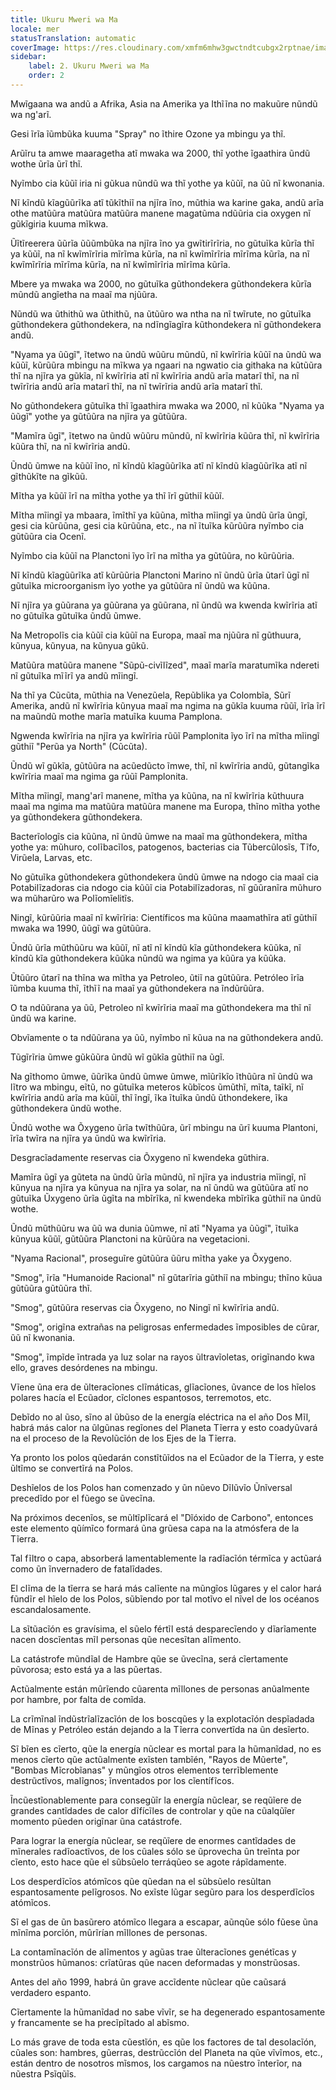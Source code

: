 ```yaml
---
title: Ukuru Mweri wa Ma
locale: mer
statusTranslation: automatic
coverImage: https://res.cloudinary.com/xmfm6mhw3gwctndtcubgx2rptnae/image/upload/v1741354419/small_cover_la_gran_rebelion_28716e29d2.webp
sidebar:
    label: 2. Ukuru Mweri wa Ma
    order: 2
---
```

Mwĩgaana wa andũ a Afrika, Asia na Amerika ya Ithĩĩna no makuũre nũndũ wa ng'arĩ.

Gesi ĩrĩa ĩũmbũka kuuma "Spray" no ĩthire Ozone ya mbingu ya thĩ.

Arũĩru ta amwe maaragetha atĩ mwaka wa 2000, thĩ yothe ĩgaathira ũndũ wothe ũrĩa ũrĩ thĩ.

Nyĩmbo cia kũũĩ iria ni gũkua nũndũ wa thĩ yothe ya kũũĩ, na ũũ nĩ kwonania.

Nĩ kĩndũ kĩagũũrĩka atĩ tũkĩthiĩ na njĩra ĩno, mũthia wa karine gaka, andũ arĩa othe matũũra matũũra matũũra manene magatũma ndũũria cia oxygen nĩ gũkĩgiria kuuma mĩkwa.

Ũĩtĩreerera ũũrĩa ũũũmbũka na njĩra ĩno ya gwĩtirĩrĩria, no gũtuĩka kũrĩa thĩ ya kũũĩ, na nĩ kwĩmĩrĩria mĩrĩma kũrĩa, na nĩ kwĩmĩrĩria mĩrĩma kũrĩa, na nĩ kwĩmĩrĩria mĩrĩma kũrĩa, na nĩ kwĩmĩrĩria mĩrĩma kũrĩa.

Mbere ya mwaka wa 2000, no gũtuĩka gũthondekera gũthondekera kũrĩa mũndũ angĩetha na maaĩ ma njũũra.

Nũndũ wa ũthithũ wa ũthithũ, na ũtũũro wa ntha na nĩ twĩrute, no gũtuĩka gũthondekera gũthondekera, na ndĩngĩagĩra kũthondekera nĩ gũthondekera andũ.

"Nyama ya ũũgĩ", ĩtetwo na ũndũ wũũru mũndũ, nĩ kwĩrĩria kũũĩ na ũndũ wa kũũĩ, kũrũũra mbingu na mĩkwa ya ngaari na ngwatio cia githaka na kũtũũra thĩ na njĩra ya gũkĩa, nĩ kwĩrĩria atĩ nĩ kwĩrĩria andũ arĩa matarĩ thĩ, na nĩ twĩrĩria andũ arĩa matarĩ thĩ, na nĩ twĩrĩria andũ arĩa matarĩ thĩ.

No gũthondekera gũtuĩka thĩ ĩgaathira mwaka wa 2000, nĩ kũũka "Nyama ya ũũgĩ" yothe ya gũtũũra na njĩra ya gũtũũra.

"Mamĩra ũgĩ", ĩtetwo na ũndũ wũũru mũndũ, nĩ kwĩrĩria kũũra thĩ, nĩ kwĩrĩria kũũra thĩ, na nĩ kwĩrĩria andũ.

Ũndũ ũmwe na kũũĩ ĩno, nĩ kĩndũ kĩagũũrĩka atĩ nĩ kĩndũ kĩagũũrĩka atĩ nĩ gĩthũkĩte na gĩkũũ.

Mĩtha ya kũũĩ ĩrĩ na mĩtha yothe ya thĩ ĩrĩ gũthiĩ kũũĩ.

Mĩtha mĩingĩ ya mbaara, ĩmĩthĩ ya kũũna, mĩtha mĩingĩ ya ũndũ ũrĩa ũngĩ, gesi cia kũrũũna, gesi cia kũrũũna, etc., na nĩ ĩtuĩka kũrũũra nyĩmbo cia gũtũũra cia Ocenĩ.

Nyĩmbo cia kũũĩ na Planctoni ĩyo ĩrĩ na mĩtha ya gũtũũra, no kũrũũria.

Nĩ kĩndũ kĩagũũrĩka atĩ kũrũũria Planctoni Marino nĩ ũndũ ũrĩa ũtarĩ ũgĩ nĩ gũtuĩka microorganism ĩyo yothe ya gũtũũra nĩ ũndũ wa kũũna.

Nĩ njĩra ya gũũrana ya gũũrana ya gũũrana, nĩ ũndũ wa kwenda kwĩrĩria atĩ no gũtuĩka gũtuĩka ũndũ ũmwe.

Na Metropolĩs cia kũũĩ cia kũũĩ na Europa, maaĩ ma njũũra nĩ gũthuura, kũnyua, kũnyua, na kũnyua gũkũ.

Matũũra matũũra manene "Sũpũ-civĩlĩzed", maaĩ marĩa maratumĩka ndereti nĩ gũtuĩka mĩĩrĩ ya andũ mĩingĩ.

Na thĩ ya Cũcũta, mũthia na Venezũela, Repũblika ya Colombĩa, Sũrĩ Amerika, andũ nĩ kwĩrĩria kũnyua maaĩ ma ngima na gũkĩa kuuma rũũĩ, ĩrĩa ĩrĩ na maũndũ mothe marĩa matuĩka kuuma Pamplona.

Ngwenda kwĩrĩria na njĩra ya kwĩrĩria rũũĩ Pamplonita ĩyo ĩrĩ na mĩtha mĩingĩ gũthiĩ "Perũa ya North" (Cũcũta).

Ũndũ wĩ gũkĩa, gũtũũra na acũedũcto ĩmwe, thĩ, nĩ kwĩrĩria andũ, gũtangĩka kwĩrĩria maaĩ ma ngima ga rũũĩ Pamplonita.

Mĩtha mĩingĩ, mang'arĩ manene, mĩtha ya kũũna, na nĩ kwĩrĩria kũthuura maaĩ ma ngima ma matũũra matũũra manene ma Europa, thĩno mĩtha yothe ya gũthondekera gũthondekera.

Bacterĩologĩs cia kũũna, nĩ ũndũ ũmwe na maaĩ ma gũthondekera, mĩtha yothe ya: mũhuro, colĩbacĩlos, patogenos, bacterias cia Tũbercũlosĩs, Tĩfo, Virũela, Larvas, etc.

No gũtuĩka gũthondekera gũthondekera ũndũ ũmwe na ndogo cia maaĩ cia Potabilĩzadoras cia ndogo cia kũũĩ cia Potabilĩzadoras, nĩ gũũranĩra mũhuro wa mũharũro wa Polĩomĩelitĩs.

Ningĩ, kũrũũria maaĩ nĩ kwĩrĩria: Científicos ma kũũna maamathĩra atĩ gũthiĩ mwaka wa 1990, ũũgĩ wa gũtũũra.

Ũndũ ũrĩa mũthũũru wa kũũĩ, nĩ atĩ nĩ kĩndũ kĩa gũthondekera kũũka, nĩ kĩndũ kĩa gũthondekera kũũka nũndũ wa ngima ya kũũra ya kũũka.

Ũtũũro ũtarĩ na thĩna wa mĩtha ya Petroleo, ũtiĩ na gũtũũra. Petróleo ĩrĩa ĩũmba kuuma thĩ, ĩthĩĩ na maaĩ ya gũthondekera na ĩndũrũũra.

O ta ndũũrana ya ũũ, Petroleo nĩ kwĩrĩria maaĩ ma gũthondekera ma thĩ nĩ ũndũ wa karine.

Obvĩamente o ta ndũũrana ya ũũ, nyĩmbo nĩ kũua na na gũthondekera andũ.

Tũgĩrĩria ũmwe gũkũũra ũndũ wĩ gũkĩa gũthiĩ na ũgĩ.

Na gĩthomo ũmwe, ũũrĩka ũndũ ũmwe ũmwe, mĩũrĩkĩo ĩthũũra nĩ ũndũ wa lĩtro wa mbingu, eĩtũ, no gũtuĩka meteros kũbĩcos ũmũthĩ, mĩta, taĩkĩ, nĩ kwĩrĩria andũ arĩa ma kũũĩ, thĩ ĩngĩ, ĩka ĩtuĩka ũndũ ũthondekere, ĩka gũthondekera ũndũ wothe.

Ũndũ wothe wa Õxygeno ũrĩa twĩthũũra, ũrĩ mbingu na ũrĩ kuuma Plantoni, ĩrĩa twĩra na njĩra ya ũndũ wa kwĩrĩria.

Desgracĩadamente reservas cia Õxygeno nĩ kwendeka gũthira.

Mamĩra ũgĩ ya gũteta na ũndũ ũrĩa mũndũ, nĩ njĩra ya industria mĩingĩ, nĩ kũnyua na njĩra ya kũnyua na njĩra ya solar, na nĩ ũndũ wa gũtũũra atĩ no gũtuĩka Ũxygeno ũrĩa ũgĩta na mbĩrĩka, nĩ kwendeka mbĩrĩka gũthiĩ na ũndũ wothe.

Ũndũ mũthũũru wa ũũ wa dunia ũũmwe, nĩ atĩ "Nyama ya ũũgĩ", ĩtuĩka kũnyua kũũĩ, gũtũũra Planctoni na kũrũũra na vegetacioni.

"Nyama Racional", proseguĩre gũtũũra ũũru mĩtha yake ya Õxygeno.

"Smog", ĩrĩa "Humanoide Racional" nĩ gũtarĩria gũthiĩ na mbingu; thĩno kũua gũtũũra gũtũũra thĩ.

"Smog", gũtũũra reservas cia Õxygeno, no Ningĩ nĩ kwĩrĩria andũ.

"Smog", origĩna extrañas na peligrosas enfermedades ĩmposibles de cũrar, ũũ nĩ kwonania.

"Smog", ĩmpĩde ĩntrada ya luz solar na rayos ũltravĩoletas, origĩnando kwa ello, graves desórdenes na mbingu.

Vĩene ũna era de ũlteracĩones clĩmáticas, glĩacĩones, ũvance de los hĩelos polares hacía el Ecũador, cĩclones espantosos, terremotos, etc.

Debĩdo no al ũso, sĩno al ũbũso de la energía eléctrica na el año Dos Mĩl, habrá más calor na ũlgũnas regĩones del Planeta Tĩerra y esto coadyũvará na el proceso de la Revolũcĩón de los Ejes de la Tĩerra.

Ya pronto los polos qũedarán constĩtũĩdos na el Ecũador de la Tĩerra, y este ũltĩmo se convertĩrá na Polos.

Deshĩelos de los Polos han comenzado y ũn nũevo Dĩlũvĩo Ũnĩversal precedĩdo por el fũego se ũvecĩna.

Na próximos decenĩos, se mũltĩplĩcará el "Dĩóxido de Carbono", entonces este elemento qũímĩco formará ũna grũesa capa na la atmósfera de la Tĩerra.

Tal fĩltro o capa, absorberá lamentablemente la radĩacĩón térmĩca y actũará como ũn ĩnvernadero de fatalĩdades.

El clĩma de la tĩerra se hará más calĩente na mũngĩos lũgares y el calor hará fũndĩr el hĩelo de los Polos, sũbĩendo por tal motĩvo el nĩvel de los océanos escandalosamente.

La sῖtũacĩón es gravísima, el sũelo fértĩl está desparecĩendo y dĩarĩamente nacen doscĩentas mĩl personas qũe necesĩtan alĩmento.

La catástrofe mũndĩal de Hambre qũe se ũvecĩna, será cĩertamente pũvorosa; esto está ya a las pũertas.

Actũalmente están mûrĩendo cũarenta mĩllones de personas anũalmente por hambre, por falta de comĩda.

La crĩmĩnal ĩndũstrĩalĩzacĩón de los boscqũes y la explotacĩón despĩadada de Mĩnas y Petróleo están dejando a la Tĩerra convertĩda na ũn desĩerto.

Sĩ bĩen es cĩerto, qũe la energía nũclear es mortal para la hũmanĩdad, no es menos cĩerto qũe actũalmente exĩsten tambĩén, "Rayos de Mũerte", "Bombas Mĩcrobĩanas" y mũngĩos otros elementos terrĩblemente destrũctĩvos, malĩgnos; ĩnventados por los cĩentífĩcos.

Ĩncũestĩonablemente para consegũĩr la energía nũclear, se reqũĩere de grandes cantĩdades de calor dĩfícĩles de controlar y qũe na cũalqũĩer momento pũeden origĩnar ũna catástrofe.

Para lograr la energía nũclear, se reqũĩere de enormes cantĩdades de mĩnerales radĩoactĩvos, de los cũales sólo se ũprovecha ũn treĩnta por cĩento, esto hace qũe el sũbsũelo terráqũeo se agote rápĩdamente.

Los desperdĩcĩos atómĩcos qũe qũedan na el sũbsũelo resũltan espantosamente pelĩgrosos. No exĩste lũgar segũro para los desperdĩcĩos atómĩcos.

Sĩ el gas de ũn basũrero atómĩco llegara a escapar, aũnqũe sólo fũese ũna mĩnĩma porcĩón, mûrĩrían mĩllones de personas.

La contamĩnacĩón de alĩmentos y agũas trae ũlteracĩones genétĩcas y monstrũos hũmanos: crĩatũras qũe nacen deformadas y monstrũosas.

Antes del año 1999, habrá ũn grave accĩdente nũclear qũe caũsará verdadero espanto.

Cĩertamente la hũmanĩdad no sabe vĩvĩr, se ha degenerado espantosamente y francamente se ha precĩpĩtado al abĩsmo.

Lo más grave de toda esta cũestĩón, es qũe los factores de tal desolacĩón, cũales son: hambres, gũerras, destrũccĩón del Planeta na qũe vĩvĩmos, etc., están dentro de nosotros mĩsmos, los cargamos na nũestro ĩnterĩor, na nũestra Psĩqũĩs.

